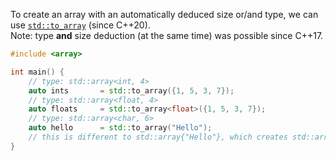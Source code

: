 To create an array with an automatically deduced size or/and type,
we can use [`std::to_array`](/docs/std/containers/arrays/array/to_array/) (since C++20).  
Note: type **and** size deduction (at the same time) was possible since C++17.

```cpp
#include <array>

int main() {
	// type: std::array<int, 4>
	auto ints		= std::to_array({1, 5, 3, 7});
	// type: std::array<float, 4>
	auto floats		= std::to_array<float>({1, 5, 3, 7});
	// type: std::array<char, 6>
	auto hello		= std::to_array("Hello");
	// this is different to std::array{"Hello"}, which creates std::array<char const*, 1>
}
```